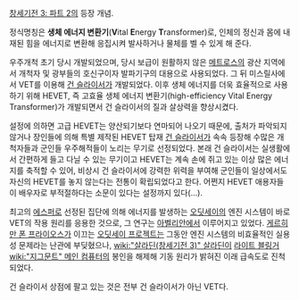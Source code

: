 [[창세기전 3: 파트 2]]의 등장 개념.

정식명칭은 '''생체 에너지 변환기'''('''V'''ital '''E'''nergy '''T'''ransformer)로, 인체의 정신과 몸에 내재된 힘을 에너지로 변환해 응집시켜 발사하거나 물체를 벨 수 있게 해 준다.

우주개척 초기 당시 개발되었으며, 당시 보급이 원활하지 않은 [[메트로스]]의 광산 지역에서 개척자 및 광부들의 호신구이자 발파기구의 대용으로 사용되었다. 그 뒤 미스릴사에서 VET를 이용해 [[건 슬라이서]]가 개발되었다. 이후 생체 에너지를 더욱 효율적으로 사용하기 위해 HEVET, 즉 고효율 생체 에너지 변환기(high-efficiency Vital Energy Transformer)가 개발되면서 건 슬라이서의 질과 살상력을 향상시켰다.

설정에 의하면 고급 HEVET는 양산되기보다 연마되어 나오기 때문에, 출처가 파악되지 않거나 장인들에 의해 특별 제작된 HEVET 탑재 [[건 슬라이서]]가 속속 등장해 수많은 개척자들과 군인들 우주해적들이 노리는 무기로 선정되었다. 본래 건 슬라이서는 실생활에서 간편하게 들고 다닐 수 있는 무기이고 HEVET는 계속 손에 쥐고 있는 이상 많은 에너지를 축적할 수 있어, 비상시 건 슬라이서에 강력한 위력을 부여해 군인들이 일상에서도 자신의 HEVET를 놓지 않는다는 전통이 확립되었다고 한다. 어쩐지 HEVET 애용자들이 배우자로 부적절하다는 소문이 있다는 설정까지 있다(...).

최고의 [[에스퍼]]로 선정된 집단에 의해 에너지를 발생하는 [[오딧세이]]의 엔진 시스템이 바로 VET의 작용 원리를 응용한 것으로, 그 연구는 [[아벨리안]]에서 이루어지고 있었다. [[게르히만 폰 프라이오스]]가 이끄는 [[오딧세이 프로젝트]]는 그동안 엔진 시스템의 비효율적인 실용성 문제라는 난관에 부딪혔으나, [[wiki:"살라딘(창세기전 3)" 살라딘]]이 [[라이트 블링거]] [[wiki:"지그문트" 메인 컴퓨터]]의 봉인을 해제해 기동 원리가 밝혀진 이래 급속도로 진척되었다.

건 슬라이서 상점에 팔고 있는 것은 전부 건 슬라이서가 아닌 VET다.

